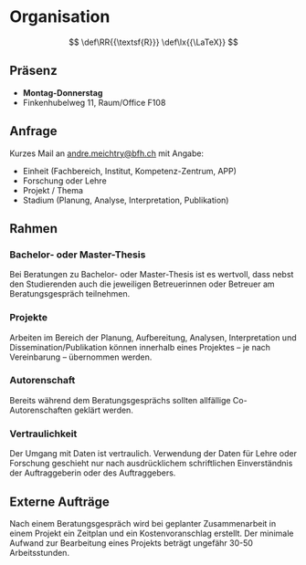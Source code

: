 # Organisation

::: {.hidden}
$$
 \def\RR{{\textsf{R}}}
 \def\lx{{\LaTeX}} 
$$
:::



## Präsenz

 * **Montag-Donnerstag**
 * Finkenhubelweg 11, Raum/Office F108
 
<!-- ## Zeiten Sprechstunde -->
<!--   * Montag 10:00-12:00 -->
<!--   * Dienstag 10:00-12:00  -->
<!--   * Donnerstag 10:00-12:00 -->
  
<!-- Die Beratung kann ausnahmsweise auch in anderen Zeitfenstern stattfinden. -->
  
 
  
## Anfrage

Kurzes Mail an [andre.meichtry@bfh.ch](mailto:andre.meichtry@bfh.ch) mit Angabe:

* Einheit (Fachbereich, Institut, Kompetenz-Zentrum, APP)
* Forschung oder Lehre
* Projekt / Thema 
* Stadium (Planung, Analyse, Interpretation, Publikation)



## Rahmen

###  Bachelor- oder Master-Thesis 

Bei Beratungen zu Bachelor- oder Master-Thesis ist es wertvoll, dass nebst den Studierenden auch die jeweiligen Betreuerinnen oder Betreuer am Beratungsgespräch teilnehmen.


### Projekte
 

Arbeiten im Bereich der Planung, Aufbereitung, Analysen, Interpretation und Dissemination/Publikation können innerhalb eines Projektes -- je nach Vereinbarung -- übernommen werden. 

<!-- Eine Beratung wird kostenlos durchgeführt, sofern sie eine oder weniger als eine Stunde dauert. -->


### Autorenschaft

Bereits während dem Beratungsgesprächs sollten allfällige Co-Autorenschaften geklärt werden. 

### Vertraulichkeit

Der Umgang mit Daten ist vertraulich. Verwendung der Daten für Lehre oder Forschung geschieht nur nach ausdrücklichem schriftlichen Einverständnis der Auftraggeberin oder des Auftraggebers.


## Externe Aufträge

Nach einem Beratungsgespräch wird bei geplanter Zusammenarbeit in einem Projekt ein Zeitplan und ein Kostenvoranschlag  erstellt. Der minimale Aufwand zur Bearbeitung eines Projekts beträgt ungefähr 30-50 Arbeitsstunden. 

